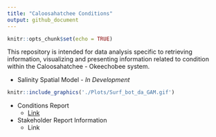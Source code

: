```yaml
---
title: "Caloosahatchee Conditions"
output: github_document
---
```


```r
knitr::opts_chunk$set(echo = TRUE)
```

This repository is intended for data analysis specific to retrieving information, visualizing and presenting information related to condition within the Caloosahatchee - Okeechobee system.

* Salinity Spatial Model - *In Development*

```r

knitr::include_graphics('./Plots/Surf_bot_da_GAM.gif')
```

* Conditions Report 
    * [Link](https://sccf-tech.github.io/CRE_Conditions/report/CRE_REPORT.html)

* Stakeholder Report Information
    * Link